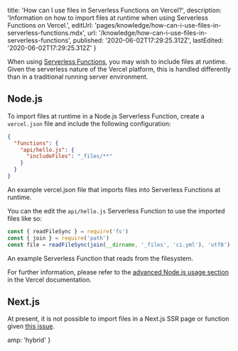 
  title: 'How can I use files in Serverless Functions on Vercel?',
  description:
    'Information on how to import files at runtime when using Serverless Functions on Vercel.',
  editUrl: 'pages/knowledge/how-can-i-use-files-in-serverless-functions.mdx',
  url: '/knowledge/how-can-i-use-files-in-serverless-functions',
  published: '2020-06-02T17:29:25.312Z',
  lastEdited: '2020-06-02T17:29:25.312Z'
}

When using [Serverless Functions](/docs/v2/serverless-functions/introduction), you may wish to include files at runtime. Given the serverless nature of the Vercel platform, this is handled differently than in a traditional running server environment.

## Node.js

To import files at runtime in a Node.js Serverless Function, create a `vercel.json` file and include the following configuration:

```json
{
  "functions": {
    "api/hello.js": {
      "includeFiles": "_files/**"
    }
  }
}
```

<Caption>
  An example <InlineCode>vercel.json</InlineCode> file that imports files into
  Serverless Functions at runtime.
</Caption>

You can the edit the `api/hello.js` Serverless Function to use the imported files like so:

```js
const { readFileSync } = require('fs')
const { join } = require('path')
const file = readFileSync(join(__dirname, '_files', 'ci.yml'), 'utf8')
```

<Caption>
  An example Serverless Function that reads from the filesystem.
</Caption>

For further information, please refer to the [advanced Node.js usage section](https://vercel.com/docs/runtimes#advanced-usage/technical-details/including-additional-files) in the Vercel documentation.

## Next.js

At present, it is not possible to import files in a Next.js SSR page or function given [this issue](https://github.com/vercel/next.js/issues/8251).


  amp: 'hybrid'
}
